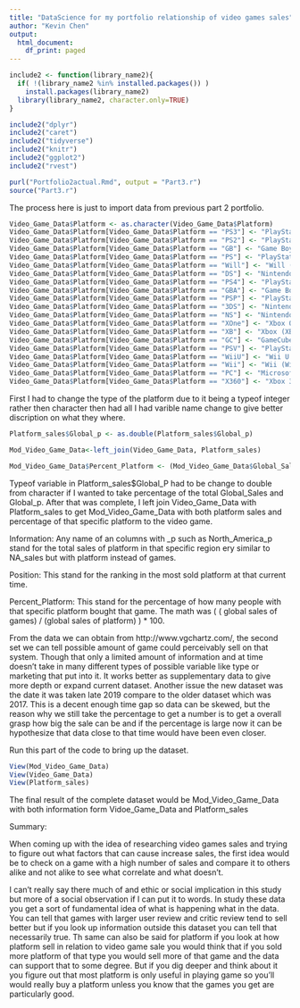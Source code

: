 ```yaml
---
title: "DataScience for my portfolio relationship of video games sales"
author: "Kevin Chen"
output:
  html_document:
    df_print: paged
---
```




```r

include2 <- function(library_name2){
  if( !(library_name2 %in% installed.packages()) )
    install.packages(library_name2) 
  library(library_name2, character.only=TRUE)
}

include2("dplyr")
include2("caret")
include2("tidyverse")
include2("knitr")
include2("ggplot2")
include2("rvest")

purl("Portfolio2actual.Rmd", output = "Part3.r")
source("Part3.r")
```
The process here is just to import data from previous part 2 portfolio.

```r
Video_Game_Data$Platform <- as.character(Video_Game_Data$Platform) 
Video_Game_Data$Platform[Video_Game_Data$Platform == "PS3"] <- "PlayStation 3 (PS3)"
Video_Game_Data$Platform[Video_Game_Data$Platform == "PS2"] <- "PlayStation 2 (PS2)"
Video_Game_Data$Platform[Video_Game_Data$Platform == "GB"] <- "Game Boy (GB)"
Video_Game_Data$Platform[Video_Game_Data$Platform == "PS"] <- "PlayStation (PS)"
Video_Game_Data$Platform[Video_Game_Data$Platform == "Will"] <- "Will (Will)"
Video_Game_Data$Platform[Video_Game_Data$Platform == "DS"] <- "Nintendo DS (DS)"
Video_Game_Data$Platform[Video_Game_Data$Platform == "PS4"] <- "PlayStation 4 (PS4)"
Video_Game_Data$Platform[Video_Game_Data$Platform == "GBA"] <- "Game Boy Advance (GBA)"
Video_Game_Data$Platform[Video_Game_Data$Platform == "PSP"] <- "PlayStation Portable (PSP)"
Video_Game_Data$Platform[Video_Game_Data$Platform == "3DS"] <- "Nintendo 3DS (3DS)"
Video_Game_Data$Platform[Video_Game_Data$Platform == "NS"] <- "Nintendo Switch (NS)"
Video_Game_Data$Platform[Video_Game_Data$Platform == "XOne"] <- "Xbox One (XOne)"
Video_Game_Data$Platform[Video_Game_Data$Platform == "XB"] <- "Xbox (XB)"
Video_Game_Data$Platform[Video_Game_Data$Platform == "GC"] <- "GameCube (GC)"
Video_Game_Data$Platform[Video_Game_Data$Platform == "PSV"] <- "PlayStation Vita (PSV)"
Video_Game_Data$Platform[Video_Game_Data$Platform == "WiiU"] <- "Wii U (WiiU)"
Video_Game_Data$Platform[Video_Game_Data$Platform == "Wii"] <- "Wii (Wii)"
Video_Game_Data$Platform[Video_Game_Data$Platform == "PC"] <- "Microsoft Windows (PC)"
Video_Game_Data$Platform[Video_Game_Data$Platform == "X360"] <- "Xbox 360 (X360)"

```
First I had to change the type of the platform due to it being a typeof integer rather then character then had all I had varible name change to give better discription on what they where.

```r
Platform_sales$Global_p <- as.double(Platform_sales$Global_p) 

Mod_Video_Game_Data<-left_join(Video_Game_Data, Platform_sales)

Mod_Video_Game_Data$Percent_Platform <- (Mod_Video_Game_Data$Global_Sales / Mod_Video_Game_Data$Global_p) *100
```
Typeof variable in Platform_sales$Global_P had to be change to double from character if I wanted to take percentage of the total Global_Sales and Global_p. After that was complete, I left join Video_Game_Data with Platform_sales to get Mod_Video_Game_Data with both platform sales and percentage of that specific platform to the video game.

Information:
Any name of an columns with _p such as North_America_p stand for the total sales of platform in that specific region ery similar to NA_sales but with platform instead of games.

Position: This stand for the ranking in the most sold platform at that current time.

Percent_Platform: This stand for the percentage of how many people with that specific platform bought that game. The math was ( ( global sales of games) / (global sales of platform) ) * 100.

From the data we can obtain from http://www.vgchartz.com/, the second set we can tell possible amount of game could perceivably sell on that system. Though that only a limited amount of information and at time doesn’t take in many different types of possible variable like type or marketing that put into it. It works better as supplementary data to give more depth or expand current dataset. Another issue the new dataset was the date it was taken late 2019 compare to the older dataset which was 2017. This is a decent enough time gap so data can be skewed, but the reason why we still take the percentage to get a number is to get a overall grasp how big the sale can be and if the percentage is large now it can be hypothesize that data close to that time would have been even closer.


Run this part of the code to bring up the dataset.

```r
View(Mod_Video_Game_Data)
View(Video_Game_Data)
View(Platform_sales)

```
The final result of the complete dataset would be Mod_Video_Game_Data with both information form Vidoe_Game_Data and Platform_sales


Summary:

When coming up with the idea of researching video games sales and trying to figure out what factors that can cause increase sales, the first idea would be to check on a game with a high number of sales and compare it to others alike and not alike to see what correlate and what doesn’t. 


I can’t really say there much of and ethic or social implication in this study but more of a social observation if I can put it to words. In study these data you get a sort of fundamental idea of what is happening what in the data. You can tell that games with larger user review and critic review tend to sell better but if you look up information outside this dataset you can tell that necessarily true. Th same can also be said for platform if you look at how platform sell in relation to video game sale you would think that if you sold more platform of that type you would sell more of that game and the data can support that to some degree. But if you dig deeper and think about it you figure out that most platform is only useful in playing game so you'll would really buy a platform unless you know that the games you get are particularly good.

